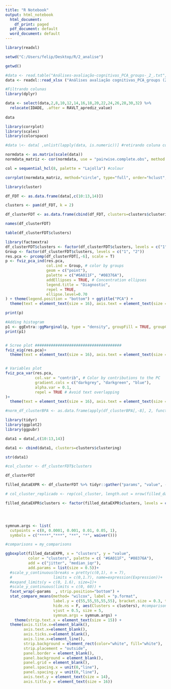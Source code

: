 ---
title: "R Notebook"
output: html_notebook
  html_document:
    df_print: paged
  pdf_document: default
  word_document: default
---

```{r}
library(readxl)

setwd("C:/Users/felip/Desktop/R/2_analise")

getwd()

#data <- read.table("Análises-avaliação-cognitivas_PCA_groups-_2_.txt", header = T)
data <- readxl::read_xlsx ("Análises avaliação cognitivas_PCA_groups (2).xlsx")

```

```{r}
#Filtrando colunas 
library(dplyr)

data <- select(data,2,8,10,12,14,16,18,20,22,24,26,28,30,32) %>%  
  relocate(IDADE, .after = RAVLT_aprediz_value)
  
data

```

```{r}
library(corrplot) 
library(scales) 
library(colorspace)

#data \<- data[ ,unlist(lapply(data, is.numeric))] #retirando coluna com variavel categorica

normdata <- as.matrix(scale(data)) 
normdata_matriz <- cor(normdata, use = "pairwise.complete.obs", method = c("pearson"))

col = sequential_hcl(8, palette = "Lajolla") #colour

corrplot(normdata_matriz, method="circle", type="full", order="hclust", col = col, tl.srt = 40, tl.col = "black", tl.cex = 0.8)

```

```{r}
library(cluster)

df_FDT <- as.data.frame(data[,c(10:13,14)])

clusters <- pam(df_FDT, k = 2)

df_clusterFDT <- as.data.frame(cbind(df_FDT, clusters=clusters$clustering))

names(df_clusterFDT)

table(df_clusterFDT$clusters)

```

```{r}
library(factoextra)
df_clusterFDT$clusters <- factor(df_clusterFDT$clusters, levels = c("1", "2"))
Group <- factor(df_clusterFDT$clusters, levels = c("1", "2"))
res.pca <- prcomp(df_clusterFDT[,-6], scale = T)
p <- fviz_pca_ind(res.pca,
                  col.ind = Group, # color by groups
                  geom = c("point"),
                  palette = c("#6A011F", "#08376A"),
                  addEllipses = TRUE, # Concentration ellipses
                  legend.title = "Diagnostic",
                  repel = TRUE,
                  ellipse.level=0.70
) + theme(legend.position = "bottom") + ggtitle("PCA") + 
  theme(text = element_text(size = 16), axis.text = element_text(size = 16)) 

print(p)

#Adding histogram
p1 <- ggExtra::ggMarginal(p, type = "density", groupFill = TRUE, groupColour = TRUE)
print(p1)


# Scree plot ######################################
fviz_eig(res.pca)+
  theme(text = element_text(size = 16), axis.text = element_text(size = 16))


# Variables plot
fviz_pca_var(res.pca,
             col.var = "contrib", # Color by contributions to the PC
             gradient.cols = c("darkgrey", "darkgreen", "blue"),
             alpha.var = 0.1,
             repel = TRUE # Avoid text overlapping
)+
  theme(text = element_text(size = 16), axis.text = element_text(size = 16))
```

```{r}

#norm_df_clusterBPA <- as.data.frame(apply(df_clusterBPA[,-8], 2, function(x) (x - min(x)) / (max(x) - min(x))))
```

```{r}
library(tidyr)
library(ggplot2)
library(ggpubr)

data1 = data[,c(10:13,14)]

data1 <- cbind(data1, clusters=clusters$clustering)

str(data1)

#col_cluster <- df_clusterFDT$clusters

df_clusterFDT

filled_dataEXPR <- df_clusterFDT %>% tidyr::gather("params", "value", -clusters)

# col_cluster_replicado <- rep(col_cluster, length.out = nrow(filled_dataEXPR))

filled_dataEXPR$clusters <- factor(filled_dataEXPR$clusters, levels = c("1", "2"))




symnum.args <- list(
  cutpoints = c(0, 0.0001, 0.001, 0.01, 0.05, 1), 
  symbols = c("****","***", "**", "*", waiver()))

#comparisons = my_comparisons

ggboxplot(filled_dataEXPR, x = "clusters", y = "value",
          color = "clusters", palette = c( "#6A011F", "#08376A"),
          add = c("jitter", "median_iqr"), 
          add.params = list(size = 0.5))+
  #scale_y_continuous(breaks = pretty(c(0,1), n = 7), 
  #                  limits = c(0,1.7), name=expression(Expression))+
  #expand_limits(y = c(0, 1.6), size=1)+
  #scale_y_continuous(limits = c(0, 60)) +
  facet_wrap(~params  , strip.position="bottom") +
  stat_compare_means(method= "wilcox", label = "p.format", 
                     label.y = c(55,55,55,55,55), bracket.size = 0.3, tip.length = 0.003, 
                     hide.ns = F, aes(Clusters = clusters), #comparisons = my_comparisons, 
                     vjust = 0.5, size = 5, 
                     symnum.args = symnum.args) + 
    theme(strip.text.x = element_text(size = 15)) +
  theme(axis.title.x=element_blank(),
        axis.text.x=element_blank(),
        axis.ticks.x=element_blank(),
        axis.line.x=element_line(),
        strip.background = element_rect(color="white", fill="white"),
        strip.placement = "outside",
        panel.border = element_blank(), 
        panel.background = element_blank(), 
        panel.grid = element_blank(), 
        panel.spacing.x = unit(0,"line"),
        panel.spacing.y = unit(0,"line"),
        axis.text.y = element_text(size = 14), 
        axis.title.y = element_text(size = 16))  
```
